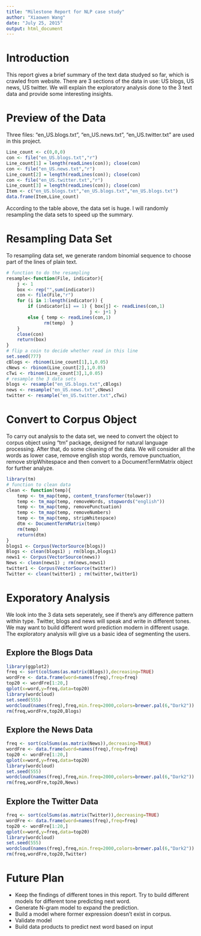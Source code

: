 ```yaml
---
title: "Milestone Report for NLP case study"
author: "Xiaowen Wang"
date: "July 25, 2015"
output: html_document
---
```


# Introduction  
This report gives a brief summary of the text data studyed so far, which is crawled from website. There are 3 sections of the data in use: US blogs, US news, US twitter. We will explain the exploratory analysis done to the 3 text data and provide some interesting insights. 

# Preview of the Data  
Three files: "en_US.blogs.txt", "en_US.news.txt", "en_US.twitter.txt" are used in this project. 
```r
Line_count <- c(0,0,0)  
con <- file("en_US.blogs.txt","r")
Line_count[1] = length(readLines(con)); close(con)
con <- file("en_US.news.txt","r")
Line_count[2] = length(readLines(con)); close(con)
con <- file("en_US.twitter.txt","r")
Line_count[3] = length(readLines(con)); close(con)
Item <- c("en_US.blogs.txt","en_US.blogs.txt","en_US.blogs.txt")
data.frame(Item,Line_count)
```

According to the table above, the data set is huge. I will randomly resampling the data sets to speed up the summary. 

# Resampling Data Set
To resampling data set, we generate random binomial sequence to choose part of the lines of plain text.
```r
# function to do the resampling
resample<-function(File, indicator){  
    j <- 1
    box <- rep("",sum(indicator))
    con <- file(File,"r")
    for (i in 1:length(indicator)) {
        if (indicator[i] == 1) { box[j] <- readLines(con,1) 
                               j <- j+1 }
        else { temp <- readLines(con,1) 
              rm(temp)  }
    }
    close(con)
    return(box)
}
# flip a coin to decide whether read in this line
set.seed(777)
cBlogs <- rbinom(Line_count[1],1,0.05)
cNews <- rbinom(Line_count[2],1,0.05)
cTwi <- rbinom(Line_count[3],1,0.05)
# resample the 3 data sets
blogs <- resample("en_US.blogs.txt",cBlogs)
news <- resample("en_US.news.txt",cNews)
twitter <- resample("en_US.twitter.txt",cTwi)
```

# Convert to Corpus Object    
To carry out analysis to the data set, we need to convert the object to corpus object using "tm" package, designed for natural language processing. After that, do some cleaning of the data. We will consider all the words as lower case, remove english stop words, remove punctuation, remove stripWhitespace and then convert to a DocumentTermMatrix object for further analyze.    

```r
library(tm)
# function to clean data
clean <- function(temp){
    temp <- tm_map(temp, content_transformer(tolower)) 
    temp <- tm_map(temp, removeWords, stopwords("english")) 
    temp <- tm_map(temp, removePunctuation) 
    temp <- tm_map(temp, removeNumbers) 
    temp <- tm_map(temp, stripWhitespace) 
    dtm <- DocumentTermMatrix(temp)
    rm(temp)
    return(dtm)
}
blogs1 <- Corpus(VectorSource(blogs))
Blogs <- clean(blogs1) ; rm(blogs,blogs1)
news1 <- Corpus(VectorSource(news))
News <- clean(news1) ; rm(news,news1)
twitter1 <- Corpus(VectorSource(twitter))
Twitter <- clean(twitter1) ; rm(twitter,twitter1)
```

# Exporatory Analysis    
We look into the 3 data sets seperately, see if there's any difference pattern within type. Twitter, blogs and news will speak and write in different tones. We may want to build different word prediction modern in different usage. The exploratory analysis will give us a basic idea of segmenting the users.   

## Explore the Blogs Data    
```r
library(ggplot2)
freq <- sort(colSums(as.matrix(Blogs)),decreasing=TRUE)
wordFre <- data.frame(word=names(freq),freq=freq)
top20 <- wordFre[1:20,]
qplot(x=word,y=freq,data=top20)
library(wordcloud)
set.seed(555)
wordcloud(names(freq),freq,min.freq=2000,colors=brewer.pal(6,"Dark2"))
rm(freq,wordFre,top20,Blogs)
```

## Explore the News Data  
```r
freq <- sort(colSums(as.matrix(News)),decreasing=TRUE)
wordFre <- data.frame(word=names(freq),freq=freq)
top20 <- wordFre[1:20,]
qplot(x=word,y=freq,data=top20)
library(wordcloud)
set.seed(555)
wordcloud(names(freq),freq,min.freq=2000,colors=brewer.pal(6,"Dark2"))
rm(freq,wordFre,top20,News)
```

## Explore the Twitter Data  
```r
freq <- sort(colSums(as.matrix(Twitter)),decreasing=TRUE)
wordFre <- data.frame(word=names(freq),freq=freq)
top20 <- wordFre[1:20,]
qplot(x=word,y=freq,data=top20)
library(wordcloud)
set.seed(555)
wordcloud(names(freq),freq,min.freq=2000,colors=brewer.pal(6,"Dark2"))
rm(freq,wordFre,top20,Twitter)
```

# Future Plan
- Keep the findings of different tones in this report. Try to build different models for different tone predicting next word.   
- Generate N-gram model to expand the prediction.
- Build a model where former expression doesn't exist in corpus.   
- Validate model
- Build data products to predict next word based on input



